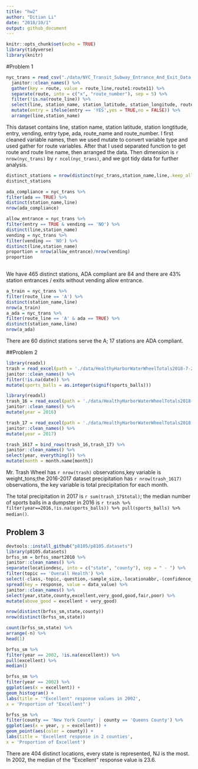 ```yaml
---
title: "hw2"
author: "Ditian Li"
date: "2018/10/1"
output: github_document
---
```



```r
knitr::opts_chunk$set(echo = TRUE)
library(tidyverse)
library(knitr)
```

#Problem 1

```r

nyc_trans = read_csv("./data/NYC_Transit_Subway_Entrance_And_Exit_Data.csv") %>%
  janitor::clean_names() %>%
  gather(key = route, value = route_line,route1:route11) %>%
  separate(route, into = c("x", "route_number"), sep = 5) %>%
  filter(!is.na(route_line)) %>%
  select(line, station_name, station_latitude, station_longitude, route_number,route_line, entry,     vending, entrance_type, ada) %>%
  mutate(entry = ifelse(entry == 'YES',yes = TRUE,no = FALSE)) %>%
  arrange(line,station_name)

```

This dataset contains line, station name, station latitude, station longtitude, entry, vending, entry type, ada, route_name and route_number. 
I first cleaned variable names, then we used mutate to convert variable type and used gather for route variables. After that I used separated function to get route and route line name, then arranged the data.
Then dimension is `r nrow(nyc_trans)` by `r ncol(nyc_trans)`, and we got tidy data for further analysis.

```r
distinct_stations = nrow(distinct(nyc_trans,station_name,line,.keep_all = TRUE))
distinct_stations

ada_compliance = nyc_trans %>%
filter(ada == TRUE) %>%
distinct(station_name,line)
nrow(ada_compliance)

allow_entrance = nyc_trans %>%
filter(entry == TRUE & vending == 'NO') %>%
distinct(line,station_name)
vending = nyc_trans %>%
filter(vending == 'NO') %>%
distinct(line,station_name)
proportion = nrow(allow_entrance)/nrow(vending)
proportion
  
```

We have 465 distinct stations, ADA compliant are 84 and there are 43% station entrances / exits without vending allow entrance.

```r
a_train = nyc_trans %>%
filter(route_line == 'A') %>%
distinct(station_name,line)
nrow(a_train)
a_ada = nyc_trans %>%
filter(route_line == 'A' & ada == TRUE) %>%
distinct(station_name,line)
nrow(a_ada)
```

There are 60 distinct stations serve the A; 17 stations are ADA compliant.

##Problem 2

```r
library(readxl)
trash = read_excel(path = './data/HealthyHarborWaterWheelTotals2018-7-28.xlsx',sheet = 'Mr. Trash Wheel',range = cell_cols("A:N")) %>%
janitor::clean_names() %>%
filter(!is.na(date)) %>%
mutate(sports_balls = as.integer(signif(sports_balls)))
```

```r
library(readxl)
trash_16 = read_excel(path = './data/HealthyHarborWaterWheelTotals2018-7-28.xlsx',sheet = '2016 Precipitation',range = cell_rows(2:14)) %>%
janitor::clean_names() %>%
mutate(year = 2016)

trash_17 = read_excel(path = './data/HealthyHarborWaterWheelTotals2018-7-28.xlsx',sheet = '2017 Precipitation',range = cell_rows(2:10)) %>%
janitor::clean_names() %>%
mutate(year = 2017)

trash_1617 = bind_rows(trash_16,trash_17) %>%
janitor::clean_names() %>%
select(year, everything()) %>%
mutate(month = month.name[month])
```

Mr. Trash Wheel has `r nrow(trash)` observations,key variable is weight_tons;the 2016-2017 dataset precipitation has `r nrow(trash_1617)` observations, the key variable is total precipitation for each month.

The total precipitation in 2017 is `r sum(trash_17$total)`;
the median number of sports balls in a dumpster in 2016 is `r trash %>% filter(year==2016,!is.na(sports_balls)) %>% pull(sports_balls) %>% median()`.

## Problem 3
```r
devtools::install_github("p8105/p8105.datasets")
library(p8105.datasets)
brfss_sm = brfss_smart2010 %>%
janitor::clean_names() %>%
separate(locationdesc, into = c("state", "county"), sep = " - ") %>%
filter(topic == 'Overall Health') %>%
select(-class,-topic,-question,-sample_size,-locationabbr,-(confidence_limit_low:geo_location)) %>%
spread(key = response, value = data_value) %>%
janitor::clean_names() %>%
select(year,state,county,excellent,very_good,good,fair,poor) %>%
mutate(above_good = excellent + very_good)


```

```r
nrow(distinct(brfss_sm,state,county))
nrow(distinct(brfss_sm,state))

count(brfss_sm,state) %>%
arrange(-n) %>%
head(1)

brfss_sm %>%
filter(year == 2002, !is.na(excellent)) %>%
pull(excellent) %>%
median()

brfss_sm %>%
filter(year == 2002) %>%
ggplot(aes(x = excellent)) +
geom_histogram() +
labs(title = '"Excellent" response values in 2002',
x = 'Proportion of "Excellent"')

brfss_sm %>%
filter(county == 'New York County' | county == 'Queens County') %>%
ggplot(aes(x = year, y = excellent)) +
geom_point(aes(color = county)) +
labs(title = 'Excellent response in 2 counties',
x = 'Proportion of Excellent')

```

There are 404 distinct locations, every state is represented, NJ is the most.
In 2002,  the median of the “Excellent” response value is 23.6.